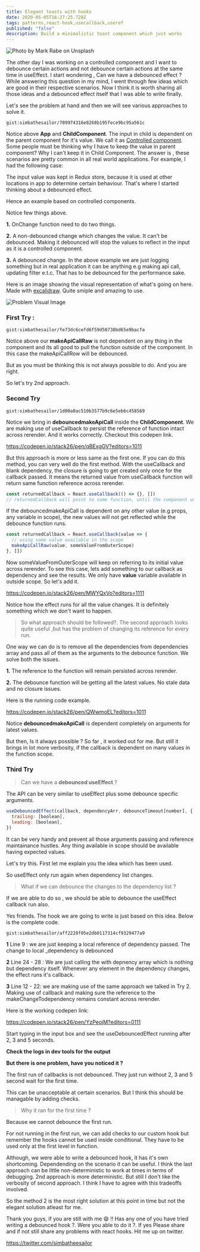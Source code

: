 ```yaml
---
title: Elegant toasts with hooks
date: 2020-05-05T16:27:25.728Z
tags: patterns,react-hook,usecallback,useref
published: "false"
description: Build a minimalistic toast component which just works
---
```


![Photo by Mark Rabe on Unsplash](https://images.unsplash.com/photo-1502780809386-f4ed7a4a4c59?ixlib=rb-1.2.1&ixid=eyJhcHBfaWQiOjEyMDd9&auto=format&fit=crop&w=800&q=60)

The other day I was working on a controlled component and I want to debounce certain actions and not debounce certain actions at the same time in useEffect. I start wondering , Can we have a debounced effect ?
While answering this question in my mind, I went through few ideas which are good in their respective scenarios. Now I think it is worth sharing all those ideas and a debounced effect itself that I was able to write finally.

Let's see the problem at hand and then we will see various approaches to solve it.

`gist:simbathesailor/709974316e8268b195fece9bc95a561c`

Notice above **App** and **ChildComponent**. The input in child is dependent on the parent component for it's value. We call it as [Controlled component](https://reactjs.org/docs/forms.html#controlled-components). Some people must be thinking why I have to keep the value in parent component? Why I can't keep it in Child Component. The answer is , these scenarios are pretty common in all real world applications. For example, I had the following case:

The input value was kept in Redux store, because it is used at other locations in app to determine certain behaviour. That's where I started thinking about a debounced effect.

Hence an example based on controlled components.

Notice few things above.

**1.** OnChange function need to do two things.

**2.** A non-debounced change which changes the value. It can't be debounced. Making it debounced will stop the values to reflect in the input as it is a controlled component.

**3.** A debounced change. In the above example we are just logging something but in real application it can be anything e.g making api call, updating filter e.t.c. That has to be debounced for the performance sake.

Here is an image showing the visual representation of what's going on here. Made with [excalidraw](https://www.excalidraw.com). Quite smiple and amazing to use.

![Problem Visual Image](./debouncedeffectdraw1.png)

### First Try :

`gist:simbathesailor/fe73dc6cefd6f59d50730bd65e9bacfa`

Notice above our **makeApiCallRaw** is not dependent on any thing in the component and its all good to pull the function outside of the component. In this case the makeApiCallRow will be debounced.

But as you must be thinking this is not always possible to do. And you are right.

So let's try 2nd approach.

### Second Try

`gist:simbathesailor/1d00a0ac510b3577b9c6e5eb6c458569`

Notice we bring in **debouncedmakeApiCall** inside the **ChildComponent**. We are making use of useCallback to persist the reference of function intact across rerender. And it works correctly. Checkout this codepen link.

https://codepen.io/stack26/pen/qBExgGV?editors=1011

But this approach is more or less same as the first one. If you can do this method, you can very well
do the first method. With the useCallback and blank dependency, the closure is going to get created only once for the callback passed. It means the returned value from useCallback function will return same function reference across rerender.

```jsx
const returnedCallback = React.useCallback(() => {}, [])
// returnedCallback will point to same function, until the component unmounts
```

If the debouncedmakeApiCall is dependent on any other value (e.g props, any variable in scope), the new values will not get reflected while the debounce function runs.

```jsx
const returnedCallback = React.useCallback(value => {
  // using some value available in the scope
  makeApiCallRaw(value, someValueFromOuterScope)
}, [])
```

Now someValueFromOuterScope will keep on referring to its initial value across rerender. To see this case, lets add something to our callback as dependency and see the results. We only have **value** variable available in outside scope. So let's add it.

https://codepen.io/stack26/pen/MWYQxVo?editors=1111

Notice how the effect runs for all the value changes.
It is definitely something which we don't want to happen.

> So what approach should be followed?. The second approach looks quite useful ,but has the problem of changing its reference for every run.

One way we can do is to remove all the dependencies from dependencies array and pass all of them as the arguments to the debounce function. We solve both the issues.

**1.** The reference to the function will remain persisted across rerender.

**2.** The debounce function will be getting all the latest values. No stale data and no closure issues.

Here is the running code example.

https://codepen.io/stack26/pen/QWwmoEL?editors=1011

Notice **debouncedmakeApiCall** is dependent completely on arguments for latest values.

But then, Is it always possible ? So far , it worked out for me. But still it brings in lot more verbosity, if the callback is dependent on many values in the function scope.

### Third Try

> Can we have a **debounced useEffect** ?

The API can be very similar to useEffect plus some debounce specific arguments.

```jsx
useDebouncedEffect(callback, dependencyArr, debounceTimeout[number], {
  trailing: [boolean],
  leading: [boolean],
})
```

It can be very handy and prevent all those arguments passing and reference maintainance hustles. Any thing available in scope should be available having expected values.

Let's try this. First let me explain you the idea which has been used.

So useEffect only run again when dependency list changes.

> What if we can debounce the changes
> to the dependency list ?

If we are able to do so , we should be able to debounce the useEffect callback run also.

Yes friends. The hook we are going to write is just based on this idea. Below is the complete code.

`gist:simbathesailor/aff2228f05e2db0117314cf9329477a9`

**1** Line 9 : we are just keeping a local reference of dependency passed. The change to local \_dependency is debounced

**2** Line 24 - 28 : We are just calling the with depnency array which is nothing but dependency itself. Whenever any element in the dependency changes, the effect runs it's callback.

**3** Line 12 - 22: we are making use of the same approach we talked in Try 2. Making use of callback and making sure the reference to the makeChangeTodependency remains constant across rerender.

Here is the working codepen link:

https://codepen.io/stack26/pen/YzPeojM?editors=0111

Start typing in the input box and see the useDebouncedEffect running after 2, 3 and 5 seconds.

**Check the logs in dev tools for the output**

**But there is one problem, have you noticed it ?**

The first run of callbacks is not debounced. They just run without 2, 3 and 5 second wait for the first time.

This can be unacceptable at certain scenarios. But I think this should be managable by adding checks.

> Why it ran for the first time ?

Because we cannot debounce the first run.

For not running in the first run, we can add checks to our custom hook but remember the hooks cannot be used inside conditional. They have to be used only at the first level in function.

Although, we were able to write a debounced hook, it has it's own shortcoming. Dependending on the scenario it can be useful. I think the last approach can be little non-deterministic to work at times in terms of debugging. 2nd approach is more deterministic. But still I don't like the verbosity of second approach. I think I have to agree with this tradeoffs involved.

So the method 2 is the most right solution at this point in time but not the elegant solution atleast for me.

Thank you guys, if you are still with me 😄 !! Has any one of you have tried writing a debounced hook ?. Were you able to do it ?. If yes Please share and if not still share any problems with react hooks. Hit me up on twitter.

https://twitter.com/simbatheesailor
